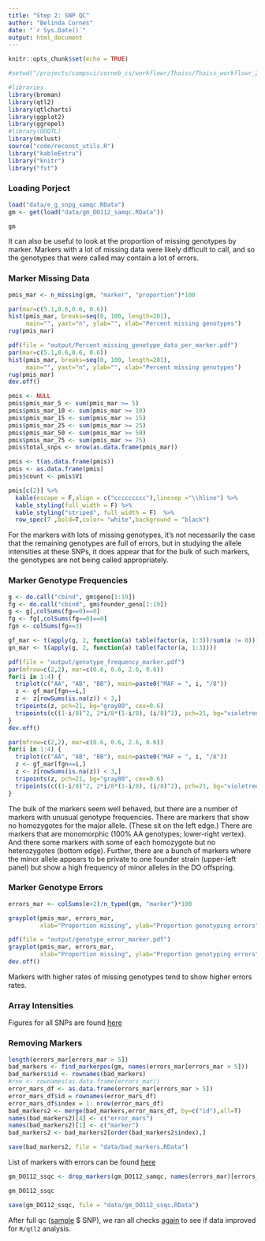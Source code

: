 ```yaml
---
title: "Step 2: SNP QC"
author: "Belinda Cornes"
date: "`r Sys.Date()`"
output: html_document
---
```


```r
knitr::opts_chunk$set(echo = TRUE)

#setwd("/projects/compsci/corneb_cs/workflowr/Thaiss/Thaiss_workflowr_2/")

#libraries
library(broman)
library(qtl2)
library(qtlcharts)
library(ggplot2)
library(ggrepel)
#library(DOQTL)
library(mclust)
source("code/reconst_utils.R")
library("kableExtra")
library("knitr")
library("fst")
```

### Loading Porject
```r
load("data/e_g_snpg_samqc.RData")
gm <- get(load("data/gm_DO112_samqc.RData"))

gm
```

It can also be useful to look at the proportion of missing genotypes by marker. Markers with a lot of missing data were likely difficult to call, and so the genotypes that were called may contain a lot of errors.

### Marker Missing Data 
```r

pmis_mar <- n_missing(gm, "marker", "proportion")*100

par(mar=c(5.1,0.6,0.6, 0.6))
hist(pmis_mar, breaks=seq(0, 100, length=201),
     main="", yaxt="n", ylab="", xlab="Percent missing genotypes")
rug(pmis_mar)

pdf(file = "output/Percent_missing_genotype_data_per_marker.pdf")
par(mar=c(5.1,0.6,0.6, 0.6))
hist(pmis_mar, breaks=seq(0, 100, length=201),
     main="", yaxt="n", ylab="", xlab="Percent missing genotypes")
rug(pmis_mar)
dev.off()
```

```r

pmis <- NULL
pmis$pmis_mar_5 <- sum(pmis_mar >= 5)
pmis$pmis_mar_10 <- sum(pmis_mar >= 10)
pmis$pmis_mar_15 <- sum(pmis_mar >= 15)
pmis$pmis_mar_25 <- sum(pmis_mar >= 25)
pmis$pmis_mar_50 <- sum(pmis_mar >= 50)
pmis$pmis_mar_75 <- sum(pmis_mar >= 75)
pmis$total_snps <- nrow(as.data.frame(pmis_mar))

pmis <- t(as.data.frame(pmis))
pmis <- as.data.frame(pmis)
pmis$count <- pmis$V1

pmis[c(2)] %>%
  kable(escape = F,align = c("ccccccccc"),linesep ="\\hline") %>%
  kable_styling(full_width = F) %>%
  kable_styling("striped", full_width = F)  %>%
  row_spec(7 ,bold=T,color= "white",background = "black")

```

For the markers with lots of missing genotypes, it’s not necessarily the case that the remaining genotypes are full of errors, but in studying the allele intensities at these SNPs, it does appear that for the bulk of such markers, the genotypes are not being called appropriately.

### Marker Genotype Frequencies
```r

g <- do.call("cbind", gm$geno[1:19])
fg <- do.call("cbind", gm$founder_geno[1:19])
g <- g[,colSums(fg==0)==0]
fg <- fg[,colSums(fg==0)==0]
fgn <- colSums(fg==3)

gf_mar <- t(apply(g, 2, function(a) table(factor(a, 1:3))/sum(a != 0)))
gn_mar <- t(apply(g, 2, function(a) table(factor(a, 1:3))))

pdf(file = "output/genotype_frequency_marker.pdf")
par(mfrow=c(2,2), mar=c(0.6, 0.6, 2.6, 0.6))
for(i in 1:4) {
  triplot(c("AA", "AB", "BB"), main=paste0("MAF = ", i, "/8"))
  z <- gf_mar[fgn==i,]
  z <- z[rowSums(is.na(z)) < 3,]
  tripoints(z, pch=21, bg="gray80", cex=0.6)
  tripoints(c((1-i/8)^2, 2*i/8*(1-i/8), (i/8)^2), pch=21, bg="violetred")
}
dev.off()

par(mfrow=c(2,2), mar=c(0.6, 0.6, 2.6, 0.6))
for(i in 1:4) {
  triplot(c("AA", "AB", "BB"), main=paste0("MAF = ", i, "/8"))
  z <- gf_mar[fgn==i,]
  z <- z[rowSums(is.na(z)) < 3,]
  tripoints(z, pch=21, bg="gray80", cex=0.6)
  tripoints(c((1-i/8)^2, 2*i/8*(1-i/8), (i/8)^2), pch=21, bg="violetred")
}

```

The bulk of the markers seem well behaved, but there are a number of markers with unusual genotype frequencies. There are markers that show no homozygotes for the major allele. (These sit on the left edge.) There are markers that are monomorphic (100% AA genotypes; lower-right vertex). And there some markers with some of each homozygote but no heterozygotes (bottom edge). Further, there are a bunch of markers where the minor allele appears to be private to one founder strain (upper-left panel) but show a high frequency of minor alleles in the DO offspring. 


### Marker Genotype Errors
```r
errors_mar <- colSums(e>2)/n_typed(gm, "marker")*100

grayplot(pmis_mar, errors_mar,
         xlab="Proportion missing", ylab="Proportion genotyping errors")

pdf(file = "output/genotype_error_marker.pdf")
grayplot(pmis_mar, errors_mar,
         xlab="Proportion missing", ylab="Proportion genotyping errors")
dev.off()
```

Markers with higher rates of missing genotypes tend to show higher errors rates.

### Array Intensities

Figures for all SNPs are found [here](array_intensities_markers.html)


### Removing Markers
```r

length(errors_mar[errors_mar > 5])
bad_markers <- find_markerpos(gm, names(errors_mar[errors_mar > 5]))
bad_markers$id <- rownames(bad_markers)
#rne <- rownames(as.data.frame(errors_mar))
error_mars_df <- as.data.frame(errors_mar[errors_mar > 5])
error_mars_df$id = rownames(error_mars_df)
error_mars_df$index = 1: nrow(error_mars_df)
bad_markers2 <- merge(bad_markers,error_mars_df, by=c("id"),all=T)
names(bad_markers2)[4] <- c("error_mars")
names(bad_markers2)[1] <- c("marker")
bad_markers2 <- bad_markers2[order(bad_markers2$index),]

save(bad_markers2, file = "data/bad_markers.RData")

```
List of markers with errors can be found [here](bad_markers.html)

```r

gm_DO112_ssqc <- drop_markers(gm_DO112_samqc, names(errors_mar)[errors_mar > 5])

gm_DO112_ssqc

save(gm_DO112_ssqc, file = "data/gm_DO112_ssqc.RData")
```

After full qc ([sample](2.2_sample_bqc.html) $ SNP), we ran all checks [again](2.4_afterqc.html) to see if data improved for `R/qtl2` analysis.
